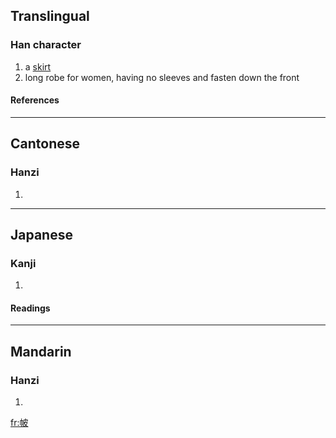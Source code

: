 ==Translingual==
===Han character===
{{Han char|rn=50|rad=巾|as=05|sn=8|four=4424<sub>7</sub>|canj=中月木竹水 (LBDHE)}}
# a [[skirt]]
# long robe for women, having no sleeves and fasten down the front
====References====
{{Han ref|kx=0329.420|dkj=08846|dj=0635.160|hdz=10736.010|uh=5E14|ud=24084|bh=CC6E|bd=52334}}
----
==Cantonese==
===Hanzi===
{{yue-hanzi|jyut=|y=pei3}}
# {{defn|Cantonese}}
----
==Japanese==
===Kanji===
{{ja-kanji|grade=|rs=巾05}}
# {{defn|Japanese}} 
====Readings====
{{ja-readings|on=[[ひ]] (hi)|kun=[[ふくろ]] (fukuro)}}
----
==Mandarin==
===Hanzi===
{{cmn-hanzi|pin=[[pèi]] (pei4)|wg=p'ei<sup>4</sup>}}
# {{defn|Mandarin}}

[[fr:帔]]